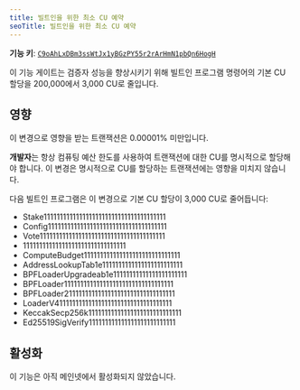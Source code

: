 ```yaml
---
title: 빌트인을 위한 최소 CU 예약
seoTitle: 빌트인을 위한 최소 CU 예약
---
```


**기능 키**:
[`C9oAhLxDBm3ssWtJx1yBGzPY55r2rArHmN1pbQn6HogH`](https://explorer.solana.com/address/C9oAhLxDBm3ssWtJx1yBGzPY55r2rArHmN1pbQn6HogH)

이 기능 게이트는 검증자 성능을 향상시키기 위해 빌트인 프로그램 명령어의 기본 CU
할당을 200,000에서 3,000 CU로 줄입니다.

## 영향

이 변경으로 영향을 받는 트랜잭션은 0.00001% 미만입니다.

**개발자**는 항상 컴퓨팅 예산 한도를 사용하여 트랜잭션에 대한 CU를 명시적으로
할당해야 합니다. 이 변경은 명시적으로 CU를 할당하는 트랜잭션에는 영향을 미치지
않습니다.

다음 빌트인 프로그램은 이 변경으로 기본 CU 할당이 3,000 CU로 줄어듭니다:

- Stake11111111111111111111111111111111111111
- Config1111111111111111111111111111111111111
- Vote111111111111111111111111111111111111111
- 11111111111111111111111111111111
- ComputeBudget111111111111111111111111111111
- AddressLookupTab1e1111111111111111111111111
- BPFLoaderUpgradeab1e11111111111111111111111
- BPFLoader1111111111111111111111111111111111
- BPFLoader2111111111111111111111111111111111
- LoaderV411111111111111111111111111111111111
- KeccakSecp256k11111111111111111111111111111
- Ed25519SigVerify111111111111111111111111111

## 활성화

이 기능은 아직 메인넷에서 활성화되지 않았습니다.
